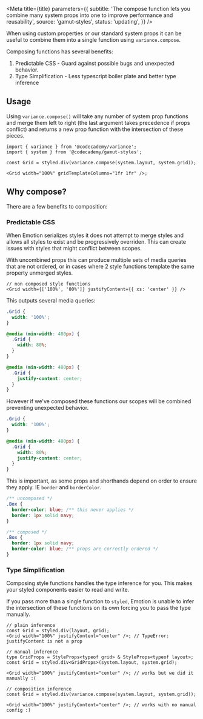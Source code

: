 

<Meta
  title={title}
  parameters={{
    subtitle:
      'The compose function lets you combine many system props into one to improve performance and reusability',
    source: 'gamut-styles',
    status: 'updating',
  }}
/>

When using custom properties or our standard <LinkTo id="foundations-system-props--page">system props</LinkTo> it can be useful to combine them into a single function using `variance.compose`.

Composing functions has several benefits:

1. Predictable CSS - Guard against possible bugs and unexpected behavior.
1. Type Simplification - Less typescript boiler plate and better type inference

## Usage

Using `variance.compose()` will take any number of system prop functions and merge them left to right (the last argument takes precedence if props conflict) and returns a new prop function with the intersection of these pieces.

```tsx
import { variance } from '@codecademy/variance';
import { system } from '@codecademy/gamut-styles';

const Grid = styled.div(variance.compose(system.layout, system.grid));

<Grid width="100%" gridTemplateColumns="1fr 1fr" />;
```

## Why compose?

There are a few benefits to composition:

### Predictable CSS

When Emotion serializes styles it does not attempt to merge styles and allows all styles to exist and be progressively overriden. This can create issues with styles that might conflict between scopes.

With uncombined props this can produce multiple sets of media queries that are not ordered, or in cases where 2 style functions template the same property unmerged styles.

```tsx
// non composed style functions
<Grid width={['100%', '80%']} justifyContent={{ xs: 'center' }} />
```

This outputs several media queries:

```css
.Grid {
  width: '100%';
}

@media (min-width: 480px) {
  .Grid {
    width: 80%;
  }
}

@media (min-width: 480px) {
  .Grid {
    justify-content: center;
  }
}
```

However if we've composed these functions our scopes will be combined preventing unexpected behavior.

```css
.Grid {
  width: '100%';
}

@media (min-width: 480px) {
  .Grid {
    width: 80%;
    justify-content: center;
  }
}
```

This is important, as some props and shorthands depend on order to ensure they apply. IE `border` and `borderColor`.

```css
/** uncomposed */
.Box {
  border-color: blue; /** this never applies */
  border: 1px solid navy;
}

/** composed */
.Box {
  border: 1px solid navy;
  border-color: blue; /** props are correctly ordered */
}
```

### Type Simplification

Composing style functions handles the type inference for you. This makes your styled components easier to read and write.

If you pass more than a single function to `styled`, Emotion is unable to infer the intersection of these functions on its own forcing you to pass the type manually.

```tsx
// plain inference
const Grid = styled.div(layout, grid);
<Grid width="100%" justifyContent="center" />; // TypeError: justifyContent is not a prop

// manual inference
type GridProps = StyleProps<typeof grid> & StyleProps<typeof layout>;
const Grid = styled.div<GridProps>(system.layout, system.grid);

<Grid width="100%" justifyContent="center" />; // works but we did it manually :(

// composition inference
const Grid = styled.div(variance.compose(system.layout, system.grid));

<Grid width="100%" justifyContent="center" />; // works with no manual config :)
```

